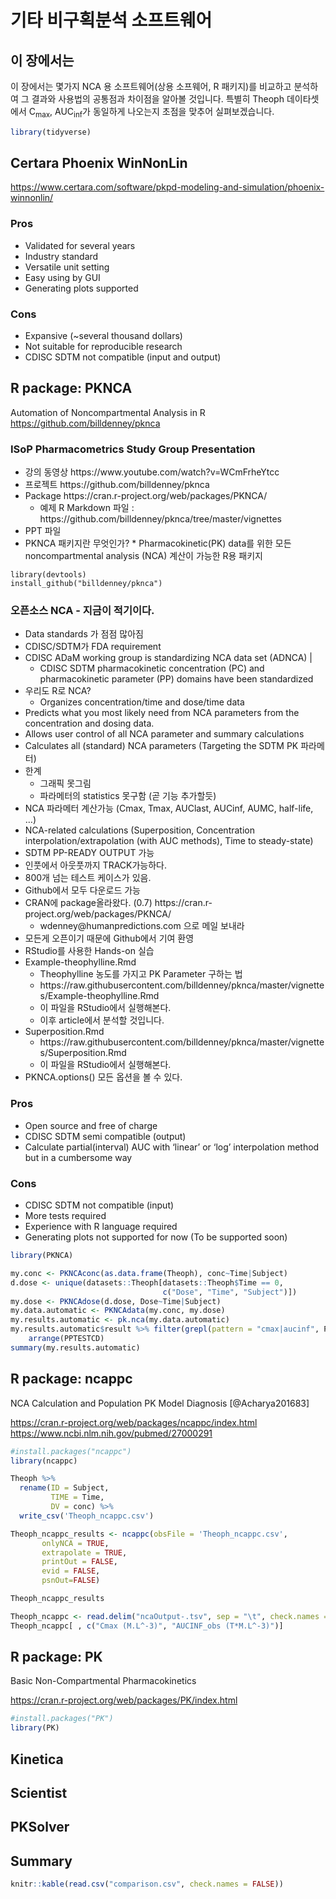 # 기타 비구획분석 소프트웨어 {#softwares}

## 이 장에서는 {#detailschapter}

이 장에서는 몇가지 NCA 용 소프트웨어(상용 소프웨어, R 패키지)를 비교하고 분석하여 그 결과와 사용법의 공통점과 차이점을 알아볼 것입니다.
특별히 Theoph 데이타셋에서 C~max~, AUC~inf~가 동일하게 나오는지 초점을 맞추어 실펴보겠습니다.

```r
library(tidyverse)
```

## Certara Phoenix WinNonLin

<https://www.certara.com/software/pkpd-modeling-and-simulation/phoenix-winnonlin/>

### Pros

- Validated for several years
- Industry standard
- Versatile unit setting
- Easy using by GUI 
- Generating plots supported

### Cons

- Expansive (~several thousand dollars)
- Not suitable for reproducible research
- CDISC SDTM not compatible (input and output)

## R package: PKNCA

Automation of Noncompartmental Analysis in R <https://github.com/billdenney/pknca>

### ISoP Pharmacometrics Study Group Presentation
* 강의 동영상 https://www.youtube.com/watch?v=WCmFrheYtcc
* 프로젝트 https://github.com/billdenney/pknca
* Package https://cran.r-project.org/web/packages/PKNCA/ 
    * 예제 R Markdown 파일 : https://github.com/billdenney/pknca/tree/master/vignettes
* PPT 파일 
* PKNCA 패키지란 무엇인가?  * Pharmacokinetic(PK) data를 위한 모든 noncompartmental analysis (NCA) 계산이 가능한 R용 패키지

```
library(devtools)
install_github("billdenney/pknca")
```

### 오픈소스 NCA - 지금이 적기이다. {#opennca}

* Data standards 가 점점 많아짐
* CDISC/SDTM가 FDA requirement
* CDISC ADaM working group is standardizing NCA data set (ADNCA) | 
    * CDISC SDTM pharmacokinetic concentration (PC) and pharmacokinetic parameter (PP) domains have been standardized 
* 우리도 R로 NCA?
    * Organizes concentration/time and dose/time data
* Predicts what you most likely need from NCA parameters from the concentration and dosing data.
* Allows user control of all NCA parameter and summary calculations
* Calculates all (standard) NCA parameters (Targeting the SDTM PK 파라메터)
* 한계 
    * 그래픽 못그림
    * 파라메터의 statistics 못구함 (곧 기능 추가할듯)
* NCA 파라메터 계산가능 (Cmax, Tmax, AUClast, AUCinf, AUMC, half-life, …)
* NCA-related calculations (Superposition, Concentration interpolation/extrapolation (with AUC methods), Time to steady-state)
* SDTM PP-READY OUTPUT 가능
* 인풋에서 아웃풋까지 TRACK가능하다.
* 800개 넘는 테스트 케이스가 있음.
* Github에서 모두 다운로드 가능
* CRAN에 package올라왔다. (0.7) https://cran.r-project.org/web/packages/PKNCA/ 
    * wdenney@humanpredictions.com 으로 메일 보내라
* 모든게 오픈이기 때문에 Github에서 기여 환영
* RStudio를 사용한 Hands-on 실습
* Example-theophylline.Rmd
    * Theophylline 농도를 가지고 PK Parameter 구하는 법
    * https://raw.githubusercontent.com/billdenney/pknca/master/vignettes/Example-theophylline.Rmd 
    * 이 파일을 RStudio에서 실행해본다.
    * 이후 article에서 분석할 것입니다.
* Superposition.Rmd
    * https://raw.githubusercontent.com/billdenney/pknca/master/vignettes/Superposition.Rmd
    * 이 파일을 RStudio에서 실행해본다.
* PKNCA.options() 모든 옵션을 볼 수 있다.

### Pros

- Open source and free of charge
- CDISC SDTM semi compatible (output)
- Calculate partial(interval) AUC with 'linear' or 'log' interpolation method but in a cumbersome way

### Cons

- CDISC SDTM not compatible (input)
- More tests required
- Experience with R language required
- Generating plots not supported for now (To be supported soon)

```r
library(PKNCA)

my.conc <- PKNCAconc(as.data.frame(Theoph), conc~Time|Subject)
d.dose <- unique(datasets::Theoph[datasets::Theoph$Time == 0,
                                  c("Dose", "Time", "Subject")])
my.dose <- PKNCAdose(d.dose, Dose~Time|Subject)
my.data.automatic <- PKNCAdata(my.conc, my.dose)
my.results.automatic <- pk.nca(my.data.automatic)
my.results.automatic$result %>% filter(grepl(pattern = "cmax|aucinf", PPTESTCD)) %>% 
    arrange(PPTESTCD)
summary(my.results.automatic)
```

## R package: ncappc

NCA Calculation and Population PK Model Diagnosis [@Acharya201683]

<https://cran.r-project.org/web/packages/ncappc/index.html>
<https://www.ncbi.nlm.nih.gov/pubmed/27000291>

```r
#install.packages("ncappc")
library(ncappc)
```

```r
Theoph %>% 
  rename(ID = Subject,
         TIME = Time,
         DV = conc) %>% 
  write_csv('Theoph_ncappc.csv')

Theoph_ncappc_results <- ncappc(obsFile = 'Theoph_ncappc.csv',
       onlyNCA = TRUE,
       extrapolate = TRUE,
       printOut = FALSE,
       evid = FALSE,
       psnOut=FALSE)

Theoph_ncappc_results
```

```r
Theoph_ncappc <- read.delim("ncaOutput-.tsv", sep = "\t", check.names = FALSE)
Theoph_ncappc[ , c("Cmax (M.L^-3)", "AUCINF_obs (T*M.L^-3)")]
```

## R package: PK

Basic Non-Compartmental Pharmacokinetics

<https://cran.r-project.org/web/packages/PK/index.html>


```r
#install.packages("PK")
library(PK)
```

## Kinetica

## Scientist

## PKSolver

## Summary

```r
knitr::kable(read.csv("comparison.csv", check.names = FALSE))
```



